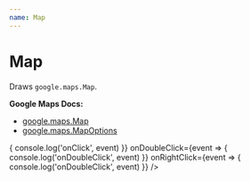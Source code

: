 ```yaml
---
name: Map
---
```



# Map

Draws `google.maps.Map`.

**Google Maps Docs:**
* [google.maps.Map](https://developers.google.com/maps/documentation/javascript/reference#Map)
* [google.maps.MapOptions](https://developers.google.com/maps/documentation/javascript/reference#MapOptions)

<Playground>
  <GoogleMap
    zoom={9}
    maps={google.maps}
    mapTypeId="ROADMAP"
    style={{ height: '320px' }}
    clickableIcons={true}
    disableDoubleClickZoom={false}
    center={{ lat: 36.964, lng: -122.015 }}
    onClick={event => {
      console.log('onClick', event)
    }}
    onDoubleClick={event => {
      console.log('onDoubleClick', event)
    }}
    onRightClick={event => {
      console.log('onDoubleClick', event)
    }}
  />
</Playground>

<PropsTable of={GoogleMap} />
